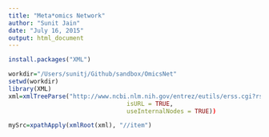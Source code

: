 ```yaml
---
title: "Meta*omics Network"
author: "Sunit Jain"
date: "July 16, 2015"
output: html_document
---
```

```r
install.packages("XML")

```

```r
workdir="/Users/sunitj/Github/sandbox/OmicsNet"
setwd(workdir)
library(XML)
xml=xmlTreeParse("http://www.ncbi.nlm.nih.gov/entrez/eutils/erss.cgi?rss_guid=18ervbTh5APXvdeErcztvCKsr9OQiih79YXqPknvMYRqWSUcQP",
								 isURL = TRUE,
								 useInternalNodes = TRUE))
```

```r
mySrc=xpathApply(xmlRoot(xml), "//item")

```


